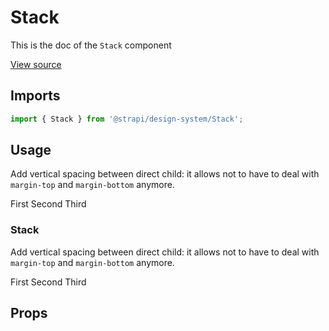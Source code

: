 <!--- Stack.stories.mdx --->


<Meta title="Design System/Technical Components/Stack" component={Stack} />

# Stack

This is the doc of the `Stack` component

[View source](https://github.com/strapi/design-system/tree/main/packages/strapi-design-system/src/Stack)

## Imports

```js
import { Stack } from '@strapi/design-system/Stack';
```

## Usage

Add vertical spacing between direct child: it allows not to have to deal with `margin-top` and `margin-bottom` anymore.

<Canvas>
  <Story name="base">
    <Stack size={4} background="secondary200" padding={3}>
      <Box color="neutral800" background="primary100" padding={4}>
        First
      </Box>
      <Box color="neutral800" background="primary100" padding={4}>
        Second
      </Box>
      <Box color="neutral800" background="primary100" padding={4}>
        Third
      </Box>
    </Stack>
  </Story>
</Canvas>

### Stack

Add vertical spacing between direct child: it allows not to have to deal with `margin-top` and `margin-bottom` anymore.

<Canvas>
  <Story name="horizontal">
    <Stack size={4} horizontal background="secondary200" padding={3}>
      <Box color="neutral800" background="primary100" padding={4}>
        First
      </Box>
      <Box color="neutral800" background="primary100" padding={4}>
        Second
      </Box>
      <Box color="neutral800" background="primary100" padding={4}>
        Third
      </Box>
    </Stack>
  </Story>
</Canvas>

## Props

<ArgsTable of={Stack} />

